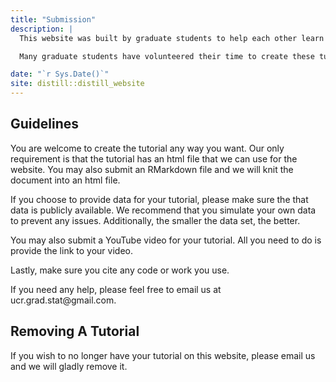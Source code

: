 ```yaml
---
title: "Submission"
description: |
  This website was built by graduate students to help each other learn about computing. Completing a graduate school is tough, and learning how to code or use certain software makes it even more tough. We hope these tutorials make it a bit easier on you to learn. This website contains a certain number of tutorials, but it will not contain everything. 

  Many graduate students have volunteered their time to create these tutorials. However, there may be a topic that we will not cover. Therefore, if you do learn something new that is not on the website, we encourage you to write a tutorial on how to do it. We would gladly host it on this website. Additionally, we will certainly give you credit for your work. Just follow the guidelines below and send us an email to ucr.grad.stat@gmail.com. With your help, this website will benefit everyone.

date: "`r Sys.Date()`"
site: distill::distill_website
---
```


## Guidelines

You are welcome to create the tutorial any way you want. Our only requirement is that the tutorial has an html file that we can use for the website. You may also submit an RMarkdown file and we will knit the document into an html file. 

If you choose to provide data for your tutorial, please make sure the that data is publicly available. We recommend that you simulate your own data to prevent any issues. Additionally, the smaller the data set, the better.

You may also submit a YouTube video for your tutorial. All you need to do is provide the link to your video.

Lastly, make sure you cite any code or work you use.

If you need any help, please feel free to email us at ucr.grad.stat@gmail.com.

## Removing A Tutorial

If you wish to no longer have your tutorial on this website, please email us and we will gladly remove it.




